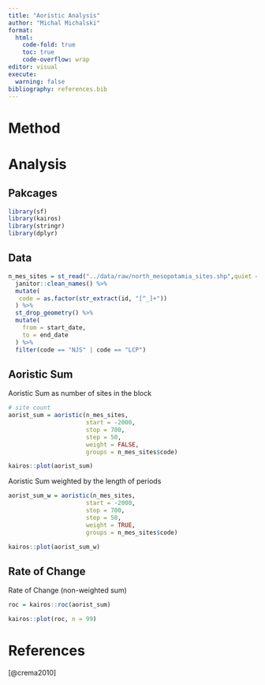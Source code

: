 ```yaml
---
title: "Aoristic Analysis"
author: "Michal Michalski"
format: 
  html:
    code-fold: true
    toc: true
    code-overflow: wrap
editor: visual
execute: 
  warning: false
bibliography: references.bib
---
```


# Method

# Analysis

## Pakcages

```r
library(sf)
library(kairos)
library(stringr) 
library(dplyr)

```

## Data

```r

n_mes_sites = st_read("../data/raw/north_mesopotamia_sites.shp",quiet = TRUE ) %>% 
  janitor::clean_names() %>% 
  mutate(
   code = as.factor(str_extract(id, "[^_]+"))
  ) %>% 
  st_drop_geometry() %>% 
  mutate(
    from = start_date,
    to = end_date
  ) %>% 
  filter(code == "NJS" | code == "LCP")


```

## Aoristic Sum

Aoristic Sum as number of sites in the block

```r

# site count
aorist_sum = aoristic(n_mes_sites, 
                      start = -2000, 
                      stop = 700,
                      step = 50, 
                      weight = FALSE, 
                      groups = n_mes_sites$code)

kairos::plot(aorist_sum)
```

Aoristic Sum weighted by the length of periods

```r

aorist_sum_w = aoristic(n_mes_sites, 
                      start = -2000, 
                      stop = 700,
                      step = 50, 
                      weight = TRUE, 
                      groups = n_mes_sites$code)

kairos::plot(aorist_sum_w)

```

## Rate of Change

Rate of Change (non-weighted sum)

```r

roc = kairos::roc(aorist_sum)

kairos::plot(roc, n = 99)

```

# References

[@crema2010]
